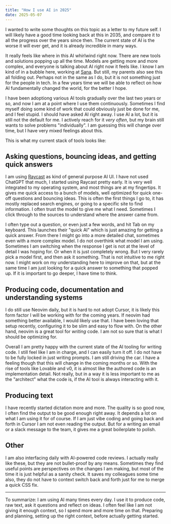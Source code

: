 ```yaml
---
title: "How I use AI in 2025"
date: 2025-05-07
---
```


I wanted to write some thoughts on this topic as a letter to my future self. I
will likely have a good time looking back at this in 2035, and compare it to all
the progress over the years since then. The current state of AI is the worse it
will ever get, and it is already incredible in many ways.

It really feels like where in this AI whirlwind right now. There are new tools
and solutions popping up all the time. Models are getting more and more complex,
and everyone is talking about AI right now it feels like. I know I am kind of in
a bubble here, working at [Sana](https://sana.ai/). But still, my parents also
see this all folding out. Perhaps not in the same as I do, but it is not
something just for the people in tech. In a few years time we will be able to
reflect on how AI fundamentally changed the world, for the better I hope.

I have been adoptiong various AI tools gradually over the last two years or so,
and now I am at a point where I use them continuously. Sometimes I find myself
doing some kind of work that could obviously just be done for me, and I feel
stupid. I should have asked AI right away. I use AI a lot, but it is still not
the default for me. I actively reach for it _very often_, but my brain still
wants to solve problems "individually". I am guessing this will change over
time, but I have very mixed feelings about this.

This is what my current stack of tools looks like:

## Asking questions, bouncing ideas, and getting quick answers

I am using [Raycast](https://www.raycast.com/core-features/ai) as kind of
general purpose AI UI. I have not used ChatGPT that much, I started using
Raycast pretty early. It is very well integrated to my operating system, and
most things are at my fingertips. It gives me quick access to a bunch of models,
well optimized for quick one-off questions and bouncing ideas. This is often the
first things I go to, it has mostly replaced search engines, or going to a
specific site to find information. I often trust the model to give me what I
need. Sometimes I click through to the sources to understand where the answer
came from.

I often type out a question, or even just a few words, and hit Tab on my
keyboard. This launches their "quick AI" which is just amazing for getting a
quick answer. From there I might go into a more detailed chat, sometimes even
with a more complex model. I do not overthink what model I am using. Sometimes I
am switching when the response I get is not at the level of detail I was hoping
for. Or when it is just completely wrong. But I very rarely pick a model first,
and then ask it something. That is not intuitive to me right now. I might work
on my understanding here to improve on that, but at the same time I am just
looking for a quick answer to something that popped up. If it is important to go
deeper, I have time to think.

## Producing code, documentation and understanding systems

I do still use Neovim daily, but it is hard to not adopt Cursor, it is likely
this form factor I will be working with for the coming years. If neovim had
something better available, I would likely use that. I have been loving that
setup recently, configuring it to be slim and easy to flow with. On the other
hand, neovim is a great tool for _writing_ code. I am not so sure that is what I
should be optimizing for.

Overall I am pretty happy with the current state of the AI tooling for writing
code. I still feel like I am in charge, and I can easily turn it off. I do not
have to be fully locked in just writing prompts. I am still driving the car. I
have a feeling though that this will change in the coming months or so. With the
rise of tools like Lovable and v0, it is almost like the authored code is an
implementation detail. Not really, but in a way it is less important to me as
the "architect" what the code is, if the AI tool is always interacting with it.

## Producing text

I have recently started dictation more and more. The quality is so good now, I
often find the output to be good enough right away. It depends a lot on what I
am using it for of course. If I am just vibe coding and going back and forth in
Cursor I am not even reading the output. But for a writing an email or a slack
message to the team, it gives me a great boilerplate to polish.

## Other

I am also interfacing daily with AI-powered code reviews. I actually really like
these, but they are not bullet-proof by any means. Sometimes they find useful
points are perspectives on the changes I am making, but most of the time it is
just helpful as a sanity check. It saves my colleagues some time also, they do
not have to context switch back and forth just for me to merge a quick CSS fix.

---

To summarize: I am using AI many times every day. I use it to produce code, raw
text, ask it questions and reflect on ideas. I often feel like I am not giving
it enough context, so I spend more and more time on that. Preparing and
planning, setting up the right context, before actually getting started.
